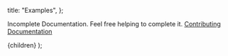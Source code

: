 
  title: "Examples",
};

Incomplete Documentation. Feel free helping to complete it. [Contributing Documentation](/docs/Contributing/documentation)

  <DocLayout meta={meta}>
    <Card>
      <CardContent>{children}</CardContent>
    </Card>
  </DocLayout>
);
